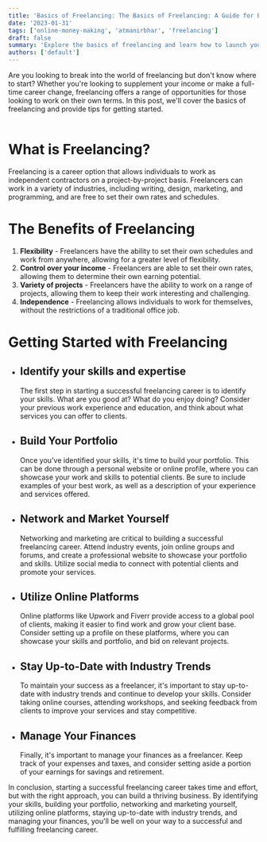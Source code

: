```yaml
---
title: 'Basics of Freelancing: The Basics of Freelancing: A Guide for Beginners'
date: '2023-01-31'
tags: ['online-money-making', 'atmanirbhar', 'freelancing']
draft: false
summary: 'Explore the basics of freelancing and learn how to launch your own successful career. A comprehensive guide for beginners. Start today!'
authors: ['default']
---
```

Are you looking to break into the world of freelancing but don't know where to start? Whether you're looking to supplement your income or make a full-time career change, freelancing offers a range of opportunities for those looking to work on their own terms. In this post, we'll cover the basics of freelancing and provide tips for getting started.
<br />
<TOCInline toc={props.toc} exclude="Overview" asDisclosure />
<br />

# What is Freelancing?
Freelancing is a career option that allows individuals to work as independent contractors on a project-by-project basis. Freelancers can work in a variety of industries, including writing, design, marketing, and programming, and are free to set their own rates and schedules.
# The Benefits of Freelancing
1.  **Flexibility** - Freelancers have the ability to set their own schedules and work from anywhere, allowing for a greater level of flexibility.
2.  **Control over your income** - Freelancers are able to set their own rates, allowing them to determine their own earning potential.
3.  **Variety of projects** - Freelancers have the ability to work on a range of projects, allowing them to keep their work interesting and challenging.    
4.  **Independence** - Freelancing allows individuals to work for themselves, without the restrictions of a traditional office job.

# Getting Started with Freelancing
- ##  Identify your skills and expertise
    The first step in starting a successful freelancing career is to identify your skills. What are you good at? What do you enjoy doing? Consider your previous work experience and education, and think about what services you can offer to clients.
- ##  Build Your Portfolio
    Once you've identified your skills, it's time to build your portfolio. This can be done through a personal website or online profile, where you can showcase your work and skills to potential clients. Be sure to include examples of your best work, as well as a description of your experience and services offered.
- ##  Network and Market Yourself
    Networking and marketing are critical to building a successful freelancing career. Attend industry events, join online groups and forums, and create a professional website to showcase your portfolio and skills. Utilize social media to connect with potential clients and promote your services.
- ##  Utilize Online Platforms
    Online platforms like Upwork and Fiverr provide access to a global pool of clients, making it easier to find work and grow your client base. Consider setting up a profile on these platforms, where you can showcase your skills and portfolio, and bid on relevant projects.
- ##  Stay Up-to-Date with Industry Trends
    To maintain your success as a freelancer, it's important to stay up-to-date with industry trends and continue to develop your skills. Consider taking online courses, attending workshops, and seeking feedback from clients to improve your services and stay competitive.
- ##  Manage Your Finances
    Finally, it's important to manage your finances as a freelancer. Keep track of your expenses and taxes, and consider setting aside a portion of your earnings for savings and retirement.

In conclusion, starting a successful freelancing career takes time and effort, but with the right approach, you can build a thriving business. By identifying your skills, building your portfolio, networking and marketing yourself, utilizing online platforms, staying up-to-date with industry trends, and managing your finances, you'll be well on your way to a successful and fulfilling freelancing career.



